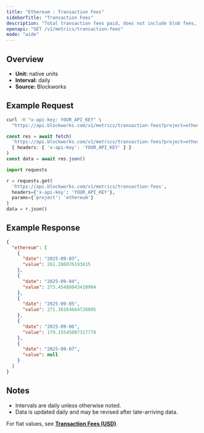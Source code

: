 ```yaml
---
title: "Ethereum : Transaction Fees"
sidebarTitle: "Transaction Fees"
description: "Total transaction fees paid, does not include blob fees, out-of-protocol tips, or additional sources of revenue"
openapi: "GET /v1/metrics/transaction-fees"
mode: "wide"
---
```


## Overview

- **Unit:** native units
- **Interval:** daily
- **Source:** Blockworks

## Example Request

<CodeGroup>

```bash cURL
curl -H "x-api-key: YOUR_API_KEY" \
  "https://api.blockworks.com/v1/metrics/transaction-fees?project=ethereum"
```

```typescript TypeScript
const res = await fetch(
  'https://api.blockworks.com/v1/metrics/transaction-fees?project=ethereum',
  { headers: { 'x-api-key': 'YOUR_API_KEY' } }
)
const data = await res.json()
```

```python Python
import requests

r = requests.get(
  'https://api.blockworks.com/v1/metrics/transaction-fees',
  headers={'x-api-key': 'YOUR_API_KEY'},
  params={'project': 'ethereum'}
)
data = r.json()
```

</CodeGroup>

## Example Response

```json
{
  "ethereum": [
    {
      "date": "2025-09-03",
      "value": 261.286076193615
    },
    {
      "date": "2025-09-04",
      "value": 273.45488043410904
    },
    {
      "date": "2025-09-05",
      "value": 271.36164664726095
    },
    {
      "date": "2025-09-06",
      "value": 179.15545007317778
    },
    {
      "date": "2025-09-07",
      "value": null
    }
  ]
}
```

## Notes
- Intervals are daily unless otherwise noted.
- Data is updated daily and may be revised after late-arriving data.


<Note>For fiat values, see **[Transaction Fees (USD)](./transaction-fees-usd)**.</Note>